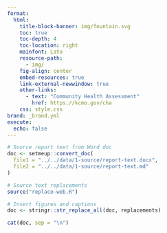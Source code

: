 ```yaml
---
format:
  html:
    title-block-banner: img/fountain.svg
    toc: true
    toc-depth: 4
    toc-location: right
    mainfont: Lato
    resource-path: 
      - img/
    fig-align: center
    embed-resources: true
    link-external-newwindow: true
    other-links:
      - text: "Community Health Assessment"
        href: https://kcmo.gov/cha
    css: style.css
brand: _brand.yml
execute:
  echo: false
---
```


```r
# Source report text from Word doc
doc <- setmeup::convert_doc(
  file1 = "../../data/1-source/report-text.docx",
  file2 = "../../data/1-source/report-text.md"
)

# Source text replacements
source("replace-web.R")
```

```r
# Insert figures and captions
doc <- stringr::str_replace_all(doc, replacements)
```

```r
cat(doc, sep = "\n")
```

